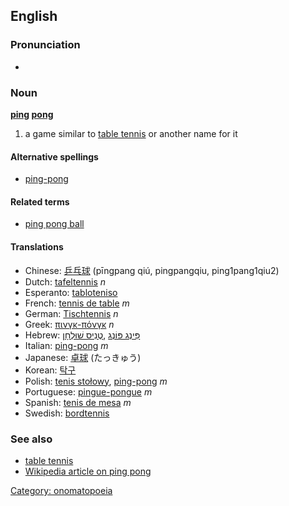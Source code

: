==English==
===Pronunciation===
*{{audio|en-us-ping-pong.ogg|Audio (US)}}

===Noun===
'''[[ping]] [[pong]]'''

# a game similar to [[table tennis]] or another name for it

====Alternative spellings====
*[[ping-pong]]

====Related terms====
*[[ping pong ball]]

====Translations====
*Chinese: [[乒乓球]] (pīngpang qiú, pingpangqiu, ping1pang1qiu2)
*Dutch: [[tafeltennis]] ''n''
*Esperanto: [[tabloteniso]]
*French: [[tennis de table]] ''m''
*German: [[Tischtennis]] ''n''
*Greek: [[πινγκ-πόνγκ]] ''n''
*Hebrew: &rlm;[[טניס שולחן|טֶנִיס שׁוּלְחָן]]&lrm;, &rlm;[[פינג פונג|פִּינְג פּוֹנְג]]&lrm;
*Italian: [[ping-pong]] ''m''
*Japanese: [[卓球]] (たっきゅう)
*Korean: [[탁구]]
*Polish: [[tenis stołowy]], [[ping-pong]] ''m''
*Portuguese: [[pingue-pongue]] ''m''
*Spanish: [[tenis de mesa]] ''m''
*Swedish: [[bordtennis]]

===See also===
*[[table tennis]]
*[[w:Ping pong|Wikipedia article on ping pong]]

[[Category: onomatopoeia]]

<!-- there is a verb also but not sure if it's hyphenated, unhyphenated, or both -->